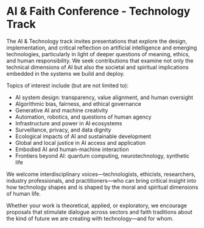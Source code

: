 # AI & Faith Conference - Technology Track

The AI & Technology track invites presentations that explore the design, implementation, and critical reflection on artificial intelligence and emerging technologies, particularly in light of deeper questions of meaning, ethics, and human responsibility. We seek contributions that examine not only the technical dimensions of AI but also the societal and spiritual implications embedded in the systems we build and deploy.

Topics of interest include (but are not limited to):

* AI system design: transparency, value alignment, and human oversight
* Algorithmic bias, fairness, and ethical governance
* Generative AI and machine creativity
* Automation, robotics, and questions of human agency
* Infrastructure and power in AI ecosystems
* Surveillance, privacy, and data dignity
* Ecological impacts of AI and sustainable development
* Global and local justice in AI access and application
* Embodied AI and human-machine interaction
* Frontiers beyond AI: quantum computing, neurotechnology, synthetic life

We welcome interdisciplinary voices—technologists, ethicists, researchers, industry professionals, and practitioners—who can bring critical insight into how technology shapes and is shaped by the moral and spiritual dimensions of human life.

Whether your work is theoretical, applied, or exploratory, we encourage proposals that stimulate dialogue across sectors and faith traditions about the kind of future we are creating with technology—and for whom.